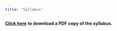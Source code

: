 ```yaml
---
title: "Syllabus"
---
```




[**Click here**](/documents/xyz.pdf "PDF of syllabus") **to download a PDF copy of the syllabus.**
